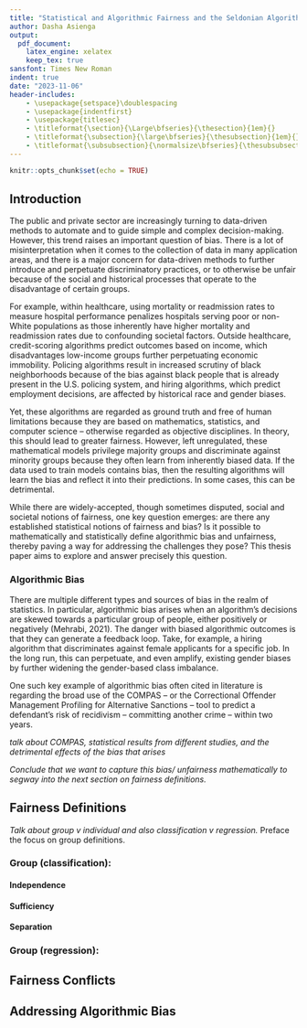 ```yaml
---
title: "Statistical and Algorithmic Fairness and the Seldonian Algorithm (temp)"
author: Dasha Asienga
output:
  pdf_document:
    latex_engine: xelatex
    keep_tex: true
sansfont: Times New Roman
indent: true
date: "2023-11-06"
header-includes:
    - \usepackage{setspace}\doublespacing
    - \usepackage{indentfirst}
    - \usepackage{titlesec}
    - \titleformat{\section}{\Large\bfseries}{\thesection}{1em}{}
    - \titleformat{\subsection}{\large\bfseries}{\thesubsection}{1em}{}
    - \titleformat{\subsubsection}{\normalsize\bfseries}{\thesubsubsection}{1em}{}
---
```

\fontsize{12}{22}
\selectfont

```r
knitr::opts_chunk$set(echo = TRUE)
```

## Introduction

The public and private sector are increasingly turning to data-driven methods to automate and to guide simple and complex decision-making. However, this trend raises an important question of bias. There is a lot of misinterpretation when it comes to the collection of data in many application areas, and there is a major concern for data-driven methods to further introduce and perpetuate discriminatory practices, or to otherwise be unfair because of the social and historical processes that operate to the disadvantage of certain groups. 

For example, within healthcare, using mortality or readmission rates to measure hospital performance penalizes hospitals serving poor or non-White populations as those inherently have higher mortality and readmission rates due to confounding societal factors. Outside healthcare, credit-scoring algorithms predict outcomes based on income, which disadvantages low-income groups further perpetuating economic immobility. Policing algorithms result in increased scrutiny of black neighborhoods because of the bias against black people that is already present in the U.S. policing system, and hiring algorithms, which predict employment decisions, are affected by historical race and gender biases. 

Yet, these algorithms are regarded as ground truth and free of human limitations because they are based on mathematics, statistics, and computer science – otherwise regarded as objective disciplines. In theory, this should lead to greater fairness. However, left unregulated, these mathematical models privilege majority groups and discriminate against minority groups because they often learn from inherently biased data. If the data used to train models contains bias, then the resulting algorithms will learn the bias and reflect it into their predictions. In some cases, this can be detrimental.  

While there are widely-accepted, though sometimes disputed, social and societal notions of fairness, one key question emerges: are there any established statistical notions of fairness and bias? Is it possible to mathematically and statistically  define algorithmic bias and unfairness, thereby paving a way for addressing the challenges they pose? This thesis paper aims to explore and answer precisely this question. 

### Algorithmic Bias 

There are multiple different types and sources of bias in the realm of statistics. In particular, algorithmic bias arises when an algorithm’s decisions are skewed towards a particular group of people, either positively or negatively (Mehrabi, 2021). The danger with biased algorithmic outcomes is that they can generate a feedback loop. Take, for example, a hiring algorithm that discriminates against female applicants for a specific job. In the long run, this can perpetuate, and even amplify, existing gender biases by further widening the gender-based class imbalance. 

One such key example of  algorithmic bias often cited in literature is regarding the broad use of the COMPAS – or the Correctional Offender Management Profiling for Alternative Sanctions – tool to predict a defendant’s risk of recidivism – committing another crime – within two years.   

*talk about COMPAS, statistical results from different studies, and the detrimental effects of the bias that arises*

*Conclude that we want to capture this bias/ unfairness mathematically to segway into the next section on fairness definitions.*


## Fairness Definitions 

*Talk about group v individual and also classification v regression.* Preface the focus on group definitions.

### Group (classification):

#### Independence 

#### Sufficiency 

#### Separation

### Group (regression):

## Fairness Conflicts 

## Addressing Algorithmic Bias 
